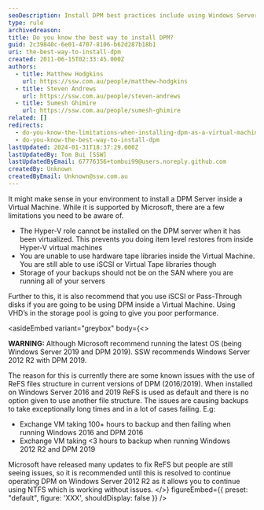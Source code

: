 ```yaml
---
seoDescription: Install DPM best practices include using Windows Server 2012 R2 to avoid ReFS file structure issues and ensure efficient backups.
type: rule
archivedreason:
title: Do you know the best way to install DPM?
guid: 2c39840c-6e01-4707-8106-b62d287b18b1
uri: the-best-way-to-install-dpm
created: 2011-06-15T02:33:45.000Z
authors:
  - title: Matthew Hodgkins
    url: https://ssw.com.au/people/matthew-hodgkins
  - title: Steven Andrews
    url: https://ssw.com.au/people/steven-andrews
  - title: Sumesh Ghimire
    url: https://ssw.com.au/people/sumesh-ghimire
related: []
redirects:
  - do-you-know-the-limitations-when-installing-dpm-as-a-virtual-machine
  - do-you-know-the-best-way-to-install-dpm
lastUpdated: 2024-01-31T18:37:29.000Z
lastUpdatedBy: Tom Bui [SSW]
lastUpdatedByEmail: 67776356+tombui99@users.noreply.github.com
createdBy: Unknown
createdByEmail: Unknown@ssw.com.au
---
```


It might make sense in your environment to install a DPM Server inside a Virtual Machine. While it is supported by Microsoft, there are a few limitations you need to be aware of.
- The Hyper-V role cannot be installed on the DPM server when it has been virtualized. This prevents you doing item level restores from inside Hyper-V virtual machines
- You are unable to use hardware tape libraries inside the Virtual Machine. You are still able to use iSCSI or Virtual Tape libraries though
- Storage of your backups should not be on the SAN where you are running all of your servers

Further to this, it is also recommend that you use iSCSI or Pass-Through disks if you are going to be using DPM inside a Virtual Machine. Using VHD’s in the storage pool is going to give you poor performance.

<asideEmbed
  variant="greybox"
  body={<>
    
**WARNING:** Although Microsoft recommend running the latest OS (being Windows Server 2019 and DPM 2019). SSW recommends Windows Server 2012 R2 with DPM 2019.

The reason for this is currently there are some known issues with the use of ReFS files structure in current versions of DPM (2016/2019). When installed on Windows Server 2016 and 2019 ReFS is used as default and there is no option given to use another file structure. The issues are causing backups to take exceptionally long times and in a lot of cases failing. E.g:

- Exchange VM taking 100+ hours to backup and then failing when running Windows 2016 and DPM 2016
- Exchange VM taking &lt;3 hours to backup when running Windows 2012 R2 and DPM 2019

Microsoft have released many updates to fix ReFS but people are still seeing issues, so it is recommended until this is resolved to continue operating DPM on Windows Server 2012 R2 as it allows you to continue using NTFS which is working without issues.
  </>}
  figureEmbed={{
    preset: "default",
    figure: 'XXX',
    shouldDisplay: false
  }}
/>
